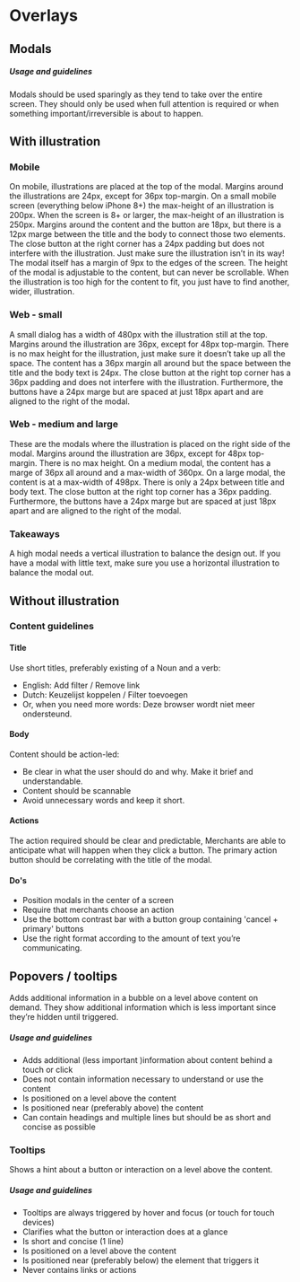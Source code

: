 
# Overlays

## Modals 

##### Usage and guidelines
Modals should be used sparingly as they tend to take over the entire screen. They should only be used when full attention is required or when something important/irreversible is about to happen.

## With illustration 

### Mobile
On mobile, illustrations are placed at the top of the modal. Margins around the illustrations are 24px, except for 36px top-margin. On a small mobile screen (everything below iPhone 8+) the max-height of an illustration is 200px. When the screen is 8+ or larger, the max-height of an illustration is 250px. 
Margins around the content and the button are 18px, but there is a 12px marge between the title and the body to connect those two elements. The close button at the right corner has a 24px padding but does not interfere with the illustration. Just make sure the illustration isn’t in its way! 
The modal itself has a margin of 9px to the edges of the screen. The height of the modal is adjustable to the content, but can never be scrollable. When the illustration is too high for the content to fit, you just have to find another, wider, illustration. 

### Web - small
A small dialog has a width of 480px with the illustration still at the top. Margins around the illustration are 36px, except for 48px top-margin. There is no max height for the illustration, just make sure it doesn’t take up all the space. 
The content has a 36px margin all around but the space between the title and the body text is 24px. The close button at the right top corner has a 36px padding and does not interfere with the illustration. 
Furthermore, the buttons have a 24px marge but are spaced at just 18px apart and are aligned to the right of the modal.

### Web - medium and large
These are the modals where the illustration is placed on the right side of the modal. 
Margins around the illustration are 36px, except for 48px top-margin. There is no max height. 
On a medium modal, the content has a marge of 36px all around and a max-width of 360px. On a large modal, the content is at a max-width of 498px. There is only a 24px between title and body text. The close button at the right top corner has a 36px padding. Furthermore, the buttons have a 24px marge but are spaced at just 18px apart and are aligned to the right of the modal.

### Takeaways
A high modal needs a vertical illustration to balance the design out. If you have a modal with little text, make sure you use a horizontal illustration to balance the modal out. 

<ModalWithIllustrationExamples />

## Without illustration 

### Content guidelines
#### Title
Use short titles, preferably existing of a Noun and a verb: 
* English: Add filter / Remove link
* Dutch: Keuzelijst koppelen / Filter toevoegen
* Or, when you need more words: Deze browser wordt niet meer ondersteund.

#### Body 
Content should be action-led: 
* Be clear in what the user should do and why. Make it brief and understandable. 
* Content should be scannable
* Avoid unnecessary words and keep it short. 

#### Actions
The action required should be clear and predictable, Merchants are able to anticipate what will happen when they click a button. The primary action button should be correlating with the title of the modal. 

#### Do's
* Position modals in the center of a screen
* Require that merchants choose an action 
* Use the bottom contrast bar with a button group containing 'cancel + primary' buttons
* Use the right format according to the amount of text you’re communicating. 

<DefaultModalExamples />

## Popovers / tooltips 
Adds additional information in a bubble on a level above content on demand. They show additional information which is less important since they’re hidden until triggered. 

##### Usage and guidelines
* Adds additional (less important )information about content behind a touch or click
* Does not contain information necessary to understand or use the content
* Is positioned on a level above the content
* Is positioned near (preferably above) the content
* Can contain headings and multiple lines but should be as short and concise as possible

<PopoverExamples />

### Tooltips

Shows a hint about a button or interaction on a level above the content. 

##### Usage and guidelines
* Tooltips are always triggered by hover and focus (or touch for touch devices)
* Clarifies what the button or interaction does at a glance
* Is short and concise (1 line)
* Is positioned on a level above the content
* Is positioned near (preferably below) the element that triggers it
* Never contains links or actions

<TooltipExamples />
